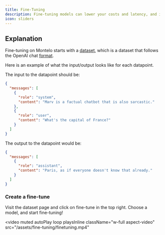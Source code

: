 ```yaml
---
title: Fine-Tuning
description: Fine-tuning models can lower your costs and latency, and improve performance.
icon: sliders
---
```


## Explanation

Fine-tuning on Montelo starts with a [dataset](/docs/datasets/datasets), which is a
dataset that follows the OpenAI chat [format](https://platform.openai.com/docs/guides/fine-tuning/example-format).

Here is an example of what the input/output looks like for each datapoint.

The input to the datapoint should be:

```json
{
  "messages": [
    {
      "role": "system",
      "content": "Marv is a factual chatbot that is also sarcastic."
    },
    {
      "role": "user",
      "content": "What's the capital of France?"
    }
  ]
}
```

The output to the datapoint would be:

```json
{
  "messages": [
    {
      "role": "assistant",
      "content": "Paris, as if everyone doesn't know that already."
    }
  ]
}
```

### Create a fine-tune

Visit the dataset page and click on fine-tune in the top right. Choose a model, and start fine-tuning!

<video
  muted
  autoPlay
  loop
  playsInline
  className="w-full aspect-video"
  src="/assets/fine-tuning/finetuning.mp4"
></video>
